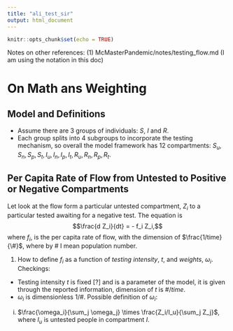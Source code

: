 ```yaml
---
title: "ali_test_sir"
output: html_document
---
```


```r
knitr::opts_chunk$set(echo = TRUE)
```

Notes on other references: (1) McMasterPandemic/notes/testing_flow.md (I am using the notation in this doc)

# On Math ans Weighting

## Model and Definitions
- Assume there are 3 groups of individuals: $S$, $I$ and $R$.
- Each group splits into 4 subgroups to incorporate the testing mechanism, so overall the model framework has 12 compartments:
$S_u, S_n, S_p, S_t, I_u, I_n, I_p, I_t, R_u, R_n, R_p, R_t$.

## Per Capita Rate of Flow from Untested to Positive or Negative Compartments
Let look at the flow form a particular untested compartment, $Z_i$ to a particular tested awaiting for a negative test. The equation is $$\frac{d Z_i}{dt} = - f_i Z_i,$$
 where $f_i$, is the per capita rate of flow, with the dimension of $\frac{1/time}{\#}$, where by # I mean population number.
 
1. How to define $f_i$ as a function of *testing intensity*, $t$, and *weights*, $\omega_i$.
Checkings:
- Testing intensity $t$ is fixed [?] and is a parameter of the model, it is given through the reported information, dimension of $t$ is $\#/time$.
- $\omega_i$ is dimensionless $1/\#$. Possible definition of $\omega_i$:
(i) $\frac{\omega_i}{\sum_j \omega_j} \times \frac{Z_i/I_u}{\sum_j Z_j}$, where $I_u$ is untested people in compartment $I$.











